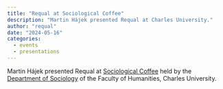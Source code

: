 ```yaml
---
title: "Requal at Sociological Coffee"
description: "Martin Hájek presented Requal at Charles University."
author: "requal"
date: "2024-05-16"
categories:
  - events
  - presentations
---
```


Martin Hájek presented Requal at [Sociological Coffee](https://fhs.cuni.cz/FHS-1001.html?event=27829&lang=cz) held by the [Department of Sociology](https://fhs.cuni.cz/FHS-2497.html) of the Faculty of Humanities, Charles University.